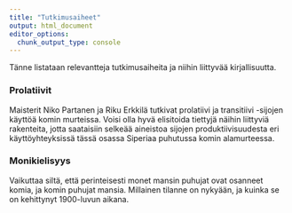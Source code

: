 ```yaml
---
title: "Tutkimusaiheet"
output: html_document
editor_options: 
  chunk_output_type: console
---
```


Tänne listataan relevantteja tutkimusaiheita ja niihin liittyvää kirjallisuutta.

### Prolatiivit

Maisterit Niko Partanen ja Riku Erkkilä tutkivat prolatiivi ja transitiivi -sijojen käyttöä komin murteissa. Voisi olla hyvä elisitoida tiettyjä näihin liittyviä rakenteita, jotta saataisiin selkeää aineistoa sijojen produktiivisuudesta eri käyttöyhteyksissä tässä osassa Siperiaa puhutussa komin alamurteessa.

### Monikielisyys

Vaikuttaa siltä, että perinteisesti monet mansin puhujat ovat osanneet komia, ja komin puhujat mansia. Millainen tilanne on nykyään, ja kuinka se on kehittynyt 1900-luvun aikana.
